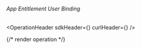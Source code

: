 
###### *App Entitlement User Binding*

<OperationHeader
  sdkHeader={<SDKHeader />}
  curlHeader={<CurlHeader />}
/>

{/* render operation */}
